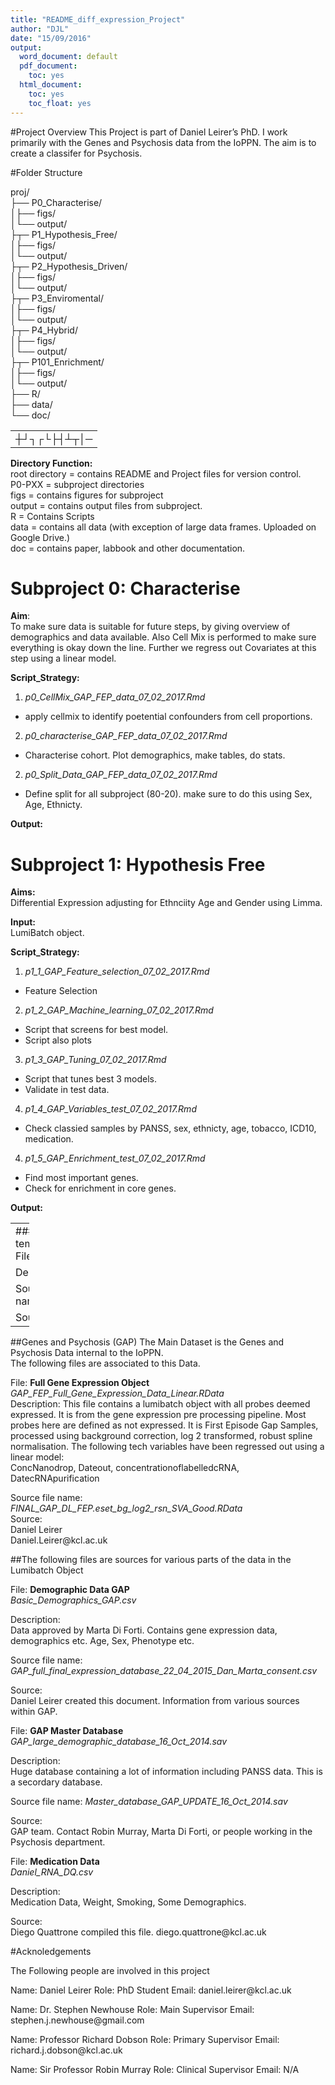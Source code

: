 ```yaml
---
title: "README_diff_expression_Project"
author: "DJL"
date: "15/09/2016"
output:
  word_document: default
  pdf_document:
    toc: yes
  html_document:
    toc: yes
    toc_float: yes
---
```


#Project Overview
This Project is part of Daniel Leirer's PhD. I work primarily with the Genes and Psychosis data from the IoPPN. The aim is to create a classifer for Psychosis. 



#Folder Structure

proj/  
├── P0_Characterise/  
│├── figs/  
│└── output/  
├┬─ P1_Hypothesis_Free/  
│├── figs/  
│└── output/  
├┬─ P2_Hypothesis_Driven/  
│├── figs/  
│└── output/  
├┬─ P3_Enviromental/  
│├── figs/  
│└── output/  
├┬─ P4_Hybrid/  
│├── figs/  
│└── output/  
├┬─ P101_Enrichment/  
│├── figs/  
│└── output/  
├── R/  
├── data/  
└── doc/  

---
┼┘┐┌└├┤┴┬│─
---

**Directory Function:**  
root directory = contains README and Project files for version control.  
P0-PXX = subproject directories  
figs = contains figures for subproject  
output = contains output files from subproject.  
R = Contains Scripts  
data = contains all data (with exception of large data frames. Uploaded on Google Drive.)  
doc = contains paper, labbook and other documentation.  

# Subproject 0: Characterise
**Aim**:  
To make sure data is suitable for future steps, by giving overview of demographics and data available.
Also Cell Mix is performed to make sure everything is okay down the line. Further we regress out Covariates at this step using a linear model. 

**Script_Strategy:**  
  
1. *p0_CellMix_GAP_FEP_data_07_02_2017.Rmd*
+ apply cellmix to identify poetential confounders from cell proportions. 
2. *p0_characterise_GAP_FEP_data_07_02_2017.Rmd*
+ Characterise cohort. Plot demographics, make tables, do stats.
2. *p0_Split_Data_GAP_FEP_data_07_02_2017.Rmd*
+ Define split for all subproject (80-20). make sure to do this using Sex, Age, Ethnicty.



**Output:**  



# Subproject 1: Hypothesis Free
**Aims:**   
Differential Expression adjusting for Ethnciity Age and Gender using Limma.


**Input:**  
LumiBatch object.  


**Script_Strategy:**    
  
1. *p1_1_GAP_Feature_selection_07_02_2017.Rmd*
+ Feature Selection
2. *p1_2_GAP_Machine_learning_07_02_2017.Rmd*
+ Script that screens for best model.  
+ Script also plots
3. *p1_3_GAP_Tuning_07_02_2017.Rmd*
+ Script that tunes best 3 models.  
+ Validate in test data.  
4. *p1_4_GAP_Variables_test_07_02_2017.Rmd*  
+ Check classied samples by PANSS, sex, ethnicty, age, tobacco, ICD10, medication.  
4. *p1_5_GAP_Enrichment_test_07_02_2017.Rmd*  
+ Find most important genes.  
+ Check for enrichment in core genes.  


**Output:**  






---
####File template####
File: ****  
**  

Description:  


Source file name: 
**  

Source:  
---

##Genes and Psychosis (GAP)
The Main Dataset is the Genes and Psychosis Data internal to the IoPPN.  
The following files are associated to this Data.  

File: **Full Gene Expression Object**  
*GAP_FEP_Full_Gene_Expression_Data_Linear.RData*  
Description:
This file contains a lumibatch object with all probes deemed expressed. It is from the gene expression pre processing pipeline. Most probes here are defined as not expressed. It is First Episode Gap Samples, processed using background correction, log 2 transformed, robust spline normalisation. The following tech variables have been regressed out using a linear model:  
ConcNanodrop, Dateout, concentrationoflabelledcRNA, DatecRNApurification  



Source file name:  
*FINAL_GAP_DL_FEP.eset_bg_log2_rsn_SVA_Good.RData*  
Source:  
Daniel Leirer  
Daniel.Leirer@kcl.ac.uk


##The following files are sources for various parts of the data in the Lumibatch Object

File: **Demographic Data GAP**  
*Basic_Demographics_GAP.csv*  

Description:  
Data approved by Marta Di Forti. Contains gene expression data, demographics etc. Age, Sex, Phenotype etc. 


Source file name: 
*GAP_full_final_expression_database_22_04_2015_Dan_Marta_consent.csv*  

Source:  
Daniel Leirer created this document.
Information from various sources within GAP. 

File: **GAP Master Database**  
*GAP_large_demographic_database_16_Oct_2014.sav*  

Description:  
Huge database containing a lot of information including PANSS data. This is a secordary database. 

Source file name: 
*Master_database_GAP_UPDATE_16_Oct_2014.sav*  

Source:  
GAP team. Contact Robin Murray, Marta Di Forti, or people working in the Psychosis department. 


File: **Medication Data**  
*Daniel_RNA_DQ.csv*  

Description:  
Medication Data, Weight, Smoking, Some Demographics. 

Source:  
Diego Quattrone compiled this file. 
diego.quattrone@kcl.ac.uk


#Acknoledgements

The Following people are involved in this project

Name: Daniel Leirer
Role: PhD Student
Email: daniel.leirer@kcl.ac.uk

Name: Dr. Stephen Newhouse
Role: Main Supervisor
Email: stephen.j.newhouse@gmail.com

Name: Professor Richard Dobson
Role: Primary Supervisor
Email: richard.j.dobson@kcl.ac.uk

Name: Sir Professor Robin Murray
Role: Clinical Supervisor
Email: N/A

